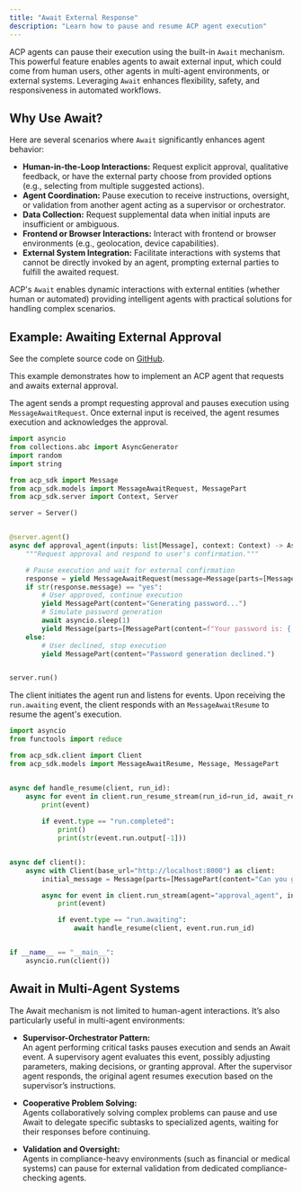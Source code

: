 ```yaml
---
title: "Await External Response"
description: "Learn how to pause and resume ACP agent execution"
---
```


ACP agents can pause their execution using the built-in `Await` mechanism. This powerful feature enables agents to await external input, which could come from human users, other agents in multi-agent environments, or external systems. Leveraging `Await` enhances flexibility, safety, and responsiveness in automated workflows.

## Why Use Await?

Here are several scenarios where `Await` significantly enhances agent behavior:

- **Human-in-the-Loop Interactions:** Request explicit approval, qualitative feedback, or have the external party choose from provided options (e.g., selecting from multiple suggested actions).​
- **Agent Coordination:** Pause execution to receive instructions, oversight, or validation from another agent acting as a supervisor or orchestrator.​
- **Data Collection:** Request supplemental data when initial inputs are insufficient or ambiguous.​
- **Frontend or Browser Interactions:** Interact with frontend or browser environments (e.g., geolocation, device capabilities).​
- **External System Integration:** Facilitate interactions with systems that cannot be directly invoked by an agent, prompting external parties to fulfill the awaited request.

ACP's `Await` enables dynamic interactions with external entities (whether human or automated) providing intelligent agents with practical solutions for handling complex scenarios.

## Example: Awaiting External Approval

<Tip>See the complete source code on [GitHub](https://github.com/i-am-bee/acp/tree/main/examples/python/basic/await-external-approval).</Tip>

This example demonstrates how to implement an ACP agent that requests and awaits external approval.​

<Steps>
  <Step title="Agent Implementation">

The agent sends a prompt requesting approval and pauses execution using `MessageAwaitRequest`. Once external input is received, the agent resumes execution and acknowledges the approval.​

```python agent.py
import asyncio
from collections.abc import AsyncGenerator
import random
import string

from acp_sdk import Message
from acp_sdk.models import MessageAwaitRequest, MessagePart
from acp_sdk.server import Context, Server

server = Server()


@server.agent()
async def approval_agent(inputs: list[Message], context: Context) -> AsyncGenerator:
    """Request approval and respond to user's confirmation."""

    # Pause execution and wait for external confirmation
    response = yield MessageAwaitRequest(message=Message(parts=[MessagePart(content="I can generate password for you. Do you want me to do that?")]))
    if str(response.message) == "yes":
        # User approved, continue execution
        yield MessagePart(content="Generating password...")
        # Simulate password generation
        await asyncio.sleep(1)
        yield Message(parts=[MessagePart(content=f"Your password is: {''.join(random.choices(string.ascii_letters, k=10))}")])
    else:
        # User declined, stop execution
        yield MessagePart(content="Password generation declined.")


server.run()
```

  </Step>
  <Step title="Client Interaction">

The client initiates the agent run and listens for events. Upon receiving the `run.awaiting` event, the client responds with an `MessageAwaitResume` to resume the agent's execution.

```python client.py
import asyncio
from functools import reduce

from acp_sdk.client import Client
from acp_sdk.models import MessageAwaitResume, Message, MessagePart


async def handle_resume(client, run_id):
    async for event in client.run_resume_stream(run_id=run_id, await_resume=MessageAwaitResume(message=Message(parts=[MessagePart(content="yes")]))):
        print(event)
        
        if event.type == "run.completed":
            print()
            print(str(event.run.output[-1]))


async def client():
    async with Client(base_url="http://localhost:8000") as client:
        initial_message = Message(parts=[MessagePart(content="Can you generate a password for me?")])

        async for event in client.run_stream(agent="approval_agent", inputs=[initial_message]):
            print(event)

            if event.type == "run.awaiting":
                await handle_resume(client, event.run.run_id)


if __name__ == "__main__":
    asyncio.run(client())
```

  </Step>
</Steps>

## Await in Multi-Agent Systems

The Await mechanism is not limited to human-agent interactions. It’s also particularly useful in multi-agent environments:

- **Supervisor-Orchestrator Pattern:**  
  An agent performing critical tasks pauses execution and sends an Await event. A supervisory agent evaluates this event, possibly adjusting parameters, making decisions, or granting approval. After the supervisor agent responds, the original agent resumes execution based on the supervisor’s instructions.

- **Cooperative Problem Solving:**  
  Agents collaboratively solving complex problems can pause and use Await to delegate specific subtasks to specialized agents, waiting for their responses before continuing.

- **Validation and Oversight:**  
  Agents in compliance-heavy environments (such as financial or medical systems) can pause for external validation from dedicated compliance-checking agents.
